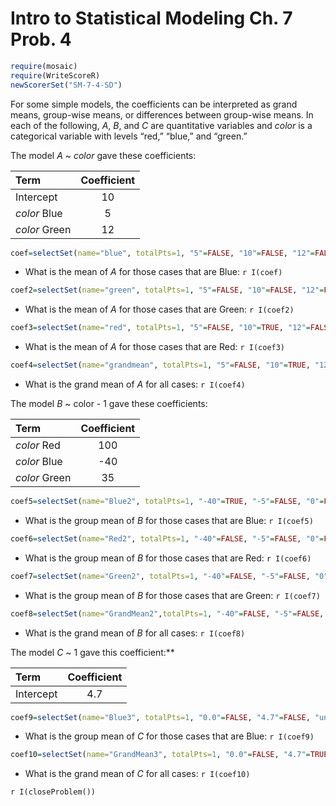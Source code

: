 Intro to Statistical Modeling Ch. 7 Prob. 4 
========================================================
```r
require(mosaic)
require(WriteScoreR)
newScorerSet("SM-7-4-SD")
```
For some simple models, the coefficients can be interpreted as grand means, group-wise means, or differences between group-wise means. In each of the following, *A*, *B*, and *C* are quantitative variables and *color* is a categorical variable with levels "red," "blue," and "green."

The model *A* ~ *color* gave these coefficients:

Term | Coefficient
|:----|:----:|
Intercept | 10
*color* Blue | 5
*color* Green | 12

```r
coef=selectSet(name="blue", totalPts=1, "5"=FALSE, "10"=FALSE, "12"=FALSE, "15"=TRUE, "17"=FALSE, "22"=FALSE, "27"=FALSE, "unknown"=FALSE)
```
* What is the mean of *A* for those cases that are Blue: `r I(coef)`

```r
coef2=selectSet(name="green", totalPts=1, "5"=FALSE, "10"=FALSE, "12"=FALSE, "15"=FALSE, "17"=TRUE, "22"=FALSE, "27"=FALSE, "unknown"=FALSE)
```
* What is the mean of *A* for those cases that are Green: `r I(coef2)`

```r
coef3=selectSet(name="red", totalPts=1, "5"=FALSE, "10"=TRUE, "12"=FALSE, "15"=FALSE, "17"=FALSE, "22"=FALSE, "27"=FALSE, "unknown"=FALSE)
```
* What is the mean of *A* for those cases that are Red: `r I(coef3)`

```r
coef4=selectSet(name="grandmean", totalPts=1, "5"=FALSE, "10"=TRUE, "12"=FALSE, "15"=FALSE, "17"=FALSE, "22"=FALSE, "27"=FALSE, "unknown"=FALSE)
```
* What is the grand mean of *A* for all cases: `r I(coef4)`     


The model *B* ~ color - 1 gave these coefficients:

Term | Coefficient
|:----|:----:|
*color* Red | 100
*color* Blue | -40
*color* Green | 35

```r
coef5=selectSet(name="Blue2", totalPts=1, "-40"=TRUE, "-5"=FALSE, "0"=FALSE, "35"=FALSE, "60"=FALSE, "65"=FALSE, "100"=FALSE, "135"=FALSE, "unknown"=FALSE)
```
* What is the group mean of *B* for those cases that are Blue: `r I(coef5)`

```r
coef6=selectSet(name="Red2", totalPts=1, "-40"=FALSE, "-5"=FALSE, "0"=FALSE, "35"=FALSE, "60"=FALSE, "65"=FALSE, "100"=TRUE, "135"=FALSE, "unknown"=FALSE)
```
* What is the group mean of *B* for those cases that are Red: `r I(coef6)` 

```r
coef7=selectSet(name="Green2", totalPts=1, "-40"=FALSE, "-5"=FALSE, "0"=FALSE, "35"=TRUE, "60"=FALSE, "65"=FALSE, "100"=FALSE, "135"=FALSE, "unknown"=FALSE)
```
* What is the group mean of *B* for those cases that are Green: `r I(coef7)`

```r
coef8=selectSet(name="GrandMean2",totalPts=1, "-40"=FALSE, "-5"=FALSE, "0"=FALSE, "35"=FALSE, "60"=FALSE, "65"=FALSE, "100"=FALSE, "135"=FALSE, "unknown"=TRUE)
```
* What is the grand mean of *B* for all cases: `r I(coef8)`


The model *C* ~ 1 gave this coefficient:**

Term | Coefficient
|:----|:----:|
Intercept | 4.7


```r
coef9=selectSet(name="Blue3", totalPts=1, "0.0"=FALSE, "4.7"=FALSE, "unknown"=TRUE)
```
* What is the group mean of *C* for those cases that are Blue: `r I(coef9)`

```r
coef10=selectSet(name="GrandMean3", totalPts=1, "0.0"=FALSE, "4.7"=TRUE, "unknown"=FALSE)
```
* What is the grand mean of *C* for all cases: `r I(coef10)`


`r I(closeProblem())`


